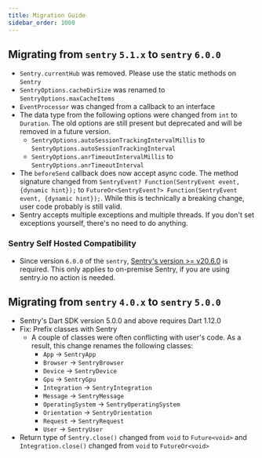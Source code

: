 ```yaml
---
title: Migration Guide
sidebar_order: 1000
---
```


## Migrating from `sentry` `5.1.x` to `sentry` `6.0.0`

* `Sentry.currentHub` was removed. Please use the static methods on `Sentry`
* `SentryOptions.cacheDirSize` was renamed to `SentryOptions.maxCacheItems`
* `EventProcessor` was changed from a callback to an interface
* The data type from the following options were changed from `int` to `Duration`. The old options are still present but deprecated and will be removed in a future version.
  * `SentryOptions.autoSessionTrackingIntervalMillis` to `SentryOptions.autoSessionTrackingInterval`
  * `SentryOptions.anrTimeoutIntervalMillis` to `SentryOptions.anrTimeoutInterval`
* The `beforeSend` callback does now accept async code. The method signature changed from `SentryEvent? Function(SentryEvent event, {dynamic hint});` to `FutureOr<SentryEvent?> Function(SentryEvent event, {dynamic hint});`. While this is technically a breaking change, user code probably is still valid.
* Sentry accepts multiple exceptions and multiple threads. If you don't set exceptions yourself, there's no need to do anything.

### Sentry Self Hosted Compatibility

* Since version `6.0.0` of the `sentry`, [Sentry's version >= v20.6.0](https://github.com/getsentry/onpremise/releases) is required. This only applies to on-premise Sentry, if you are using sentry.io no action is needed.

## Migrating from `sentry` `4.0.x` to `sentry` `5.0.0`

* Sentry's Dart SDK version 5.0.0 and above requires Dart 1.12.0
* Fix: Prefix classes with Sentry
  * A couple of classes were often conflicting with user's code.
    As a result, this change renames the following classes:
    * `App` -> `SentryApp`
    * `Browser` -> `SentryBrowser`
    * `Device` -> `SentryDevice`
    * `Gpu` -> `SentryGpu`
    * `Integration` -> `SentryIntegration`
    * `Message` -> `SentryMessage`
    * `OperatingSystem` -> `SentryOperatingSystem`
    * `Orientation` -> `SentryOrientation`
    * `Request` -> `SentryRequest`
    * `User` -> `SentryUser`
* Return type of `Sentry.close()` changed from `void` to `Future<void>` and `Integration.close()` changed from `void` to `FutureOr<void>`
